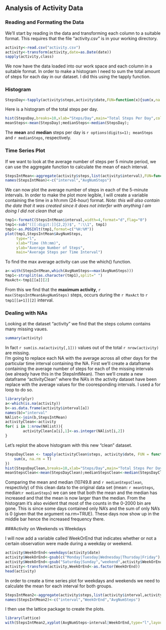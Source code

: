 ## Analysis of Activity Data


### Reading and Formating the Data
We'll start by reading in the data and transforming each column to a suitable format. This requires that the file "activity.csv" is in your working directory.
```r
activity<-read.csv("activity.csv")
activity<-transform(activity,date=as.Date(date))
sapply(activity,class)
```
We now have the data loaded into our work space and each column in a suitable format.
In order to make a histogram I need to sum the total amount of steps for each day in our dataset. I did this using the tapply function. 

### Histogram
```r
StepsDay<-tapply(activity$steps,activity$date,FUN=function(x){sum(x,na.rm=T)})

```
Here is a histogram of the total steps per day.
```r
hist(StepsDay,breaks=10,xlab="Steps/Day",main="Total Steps Per Day",col="red")
meanSteps<-mean(StepsDay);medianSteps<-median(StepsDay);
```
The **mean** and **median** steps per day is `r options(digits=1); meanSteps` and `r medianSteps`, respectively.  

### Time Series Plot
If we want to look at the average number of steps per 5 minute period, we can use the aggregate function to calculate the mean of each interval. 

```r
StepsIntMean<-aggregate(activity$steps,list(activity$interval),FUN=function(x){mean(x,na.rm=T)})
names(StepsIntMean)<-c("interval","AvgNumSteps")

```
We can now plot the average number of steps in each of the 5-minute intervals. In order to make the plot more legible, I will create a variable containing the time in a hh:mm (24-hour) format. *Note: this will also contain the date that it was created since it does not interfer with anything I am doing I did not clean that up*
```r
tmp1<-formatC(StepsIntMean$interval,width=4,format="d",flag="0")
tmp1<-sub("([[:digit:]]{2,2})$", ":\\1", tmp1)
tmp1<-as.POSIXlt(tmp1,format=c("%H:%M"))
plot(tmp1,StepsIntMean$AvgNumSteps,
     type="l",
     xlab="Time (hh:mm)",
     ylab="Average Number of Steps",
     main="Average Steps per Time Interval")

```
To find the max average activity can use the which() function.
```r
a<-with(StepsIntMean,which(AvgNumSteps==max(AvgNumSteps)))
tmp1<-strsplit(as.character(tmp1),split=" ")
MaxAct<-tmp1[[a]][2]
```
From this we find that the **maximum activity**, `r max(StepsIntMean$AvgNumSteps)` steps, occurs during the `r MaxAct` to `r tmp1[[a+1]][2]` interval.  
  
### Dealing with NAs
Looking at the dataset "activity" we find that the steps column contains many missing vaues.
```r
summary(activity)
```
In fact `r sum(is.na(activity[,1]))` values out of the total `r nrow(activity)` are missing.  
I'm going to replace each NA with the average across all other days for the particular time interval containing the NA. First we'll create a dataframe containing the average number of steps for each of the missing intervals (we already have this in the StepsIntMean). Then we'll create a new dataframe "activityClean" where the NA's in the activity dataset have been replace with the average values for the cooresponding intervals. I used a for loop to do so.
``` r
library(plyr)
a<-which(is.na(activity))
b<-as.data.frame(activity$interval[a])
names(b)="interval"
NAlist<-join(b,StepsIntMean)
activityClean<-activity
for( i in 1:nrow(NAlist)){
        activityClean[a[i],1]<-as.integer(NAlist[i,2])
}
```

Let's replot the above histogram with this new "clean" dataset.
```r
StepsDayClean <- tapply(activityClean$steps, activity$date, FUN = function(x) {
    sum(x, na.rm = T)
})
hist(StepsDayClean,breaks=10,xlab="Steps/Day",main="Total Steps Per Day",col="red")
meanStepsClean<-mean(StepsDayClean);medianStepsClean<-median(StepsDayClean);
```
Comparing the mean and median (10749.8 and `r medianStepsClean`, respectivly) of this clean data to the original data set (mean: `r meanSteps`, median:`r medianSteps`) we can see that both the mean and the median has increased and that the mean is now larger than the median. From the histogram it's also evident that most of the counts in the 0-2000 bin are gone. This is since some days contained only NA's and the sum of only NA's is 0 (given that the argument na.rm=TRUE). These days now show up in the middle bar hence the increased frequency there.  

###Activity on Weekends vs Weekdays

I will now add a variable called WeekOrEnd that indicates whether or not a certain observation were made during a weekday or weekend. 
```r
activity$WeekOrEnd<-weekdays(activity$date)
activity$WeekOrEnd<-gsub(c("Monday|Tuesday|Wednesday|Thursday|Friday"),"weekday",activity$WeekOrEnd)
activity$WeekOrEnd<-gsub("Saturday|Sunday","weekend",activity$WeekOrEnd)
activity<-transform(activity,WeekOrEnd<-as.factor(WeekOrEnd))
head(activity)
```

In order to create a time series plot for weekdays and weekends we need to calculate the mean for each interval for both groups.

```r
StepsIntMean2<-aggregate(activity$steps,list(activity$interval,activity$WeekOrEnd),FUN=function(x){mean(x,na.rm=T)})
names(StepsIntMean2)<-c("interval","WeekOrEnd","AvgNumSteps")

```
I then use the lattice package to create the plots.
```r
library(lattice)
with(StepsIntMean2,xyplot(AvgNumSteps~interval|WeekOrEnd,type="l",layout=c(1,2),ylab=("Average Number of Steps")))
```
